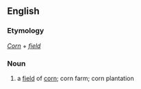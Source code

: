 ==English==
===Etymology===
''[[Corn]]'' + ''[[field]]''
===Noun===
#a [[field]] of [[corn]]; corn farm; corn plantation